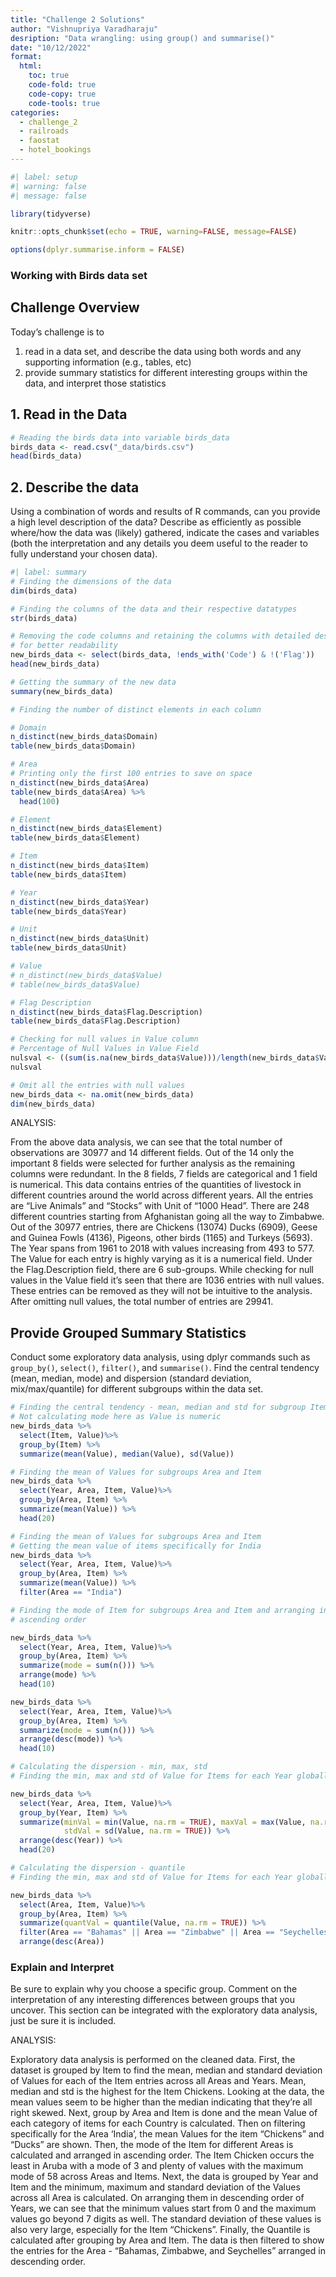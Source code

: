 ```yaml
---
title: "Challenge 2 Solutions"
author: "Vishnupriya Varadharaju"
desription: "Data wrangling: using group() and summarise()"
date: "10/12/2022"
format:
  html:
    toc: true
    code-fold: true
    code-copy: true
    code-tools: true
categories:
  - challenge_2
  - railroads
  - faostat
  - hotel_bookings
---
```


```r
#| label: setup
#| warning: false
#| message: false

library(tidyverse)

knitr::opts_chunk$set(echo = TRUE, warning=FALSE, message=FALSE)

options(dplyr.summarise.inform = FALSE)
```

### Working with Birds data set

## Challenge Overview

Today's challenge is to

1)  read in a data set, and describe the data using both words and any supporting information (e.g., tables, etc)
2)  provide summary statistics for different interesting groups within the data, and interpret those statistics

## 1. Read in the Data

```r
# Reading the birds data into variable birds_data
birds_data <- read.csv("_data/birds.csv")
head(birds_data)
```

## 2. Describe the data

Using a combination of words and results of R commands, can you provide a high level description of the data? Describe as efficiently as possible where/how the data was (likely) gathered, indicate the cases and variables (both the interpretation and any details you deem useful to the reader to fully understand your chosen data).

```r
#| label: summary
# Finding the dimensions of the data
dim(birds_data)

# Finding the columns of the data and their respective datatypes
str(birds_data)

```

```r
# Removing the code columns and retaining the columns with detailed description
# for better readability
new_birds_data <- select(birds_data, !ends_with('Code') & !('Flag'))
head(new_birds_data)

# Getting the summary of the new data
summary(new_birds_data)
```

```r
# Finding the number of distinct elements in each column 

# Domain
n_distinct(new_birds_data$Domain)
table(new_birds_data$Domain)

```

```r
# Area
# Printing only the first 100 entries to save on space
n_distinct(new_birds_data$Area)
table(new_birds_data$Area) %>%
  head(100)

```


```r
# Element
n_distinct(new_birds_data$Element)
table(new_birds_data$Element)
```


```r
# Item
n_distinct(new_birds_data$Item)
table(new_birds_data$Item)
```



```r
# Year
n_distinct(new_birds_data$Year)
table(new_birds_data$Year)
```


```r
# Unit
n_distinct(new_birds_data$Unit)
table(new_birds_data$Unit)
```


```r
# Value
# n_distinct(new_birds_data$Value)
# table(new_birds_data$Value)
```


```r
# Flag Description
n_distinct(new_birds_data$Flag.Description)
table(new_birds_data$Flag.Description)
```


```r
# Checking for null values in Value column
# Percentage of Null Values in Value Field
nulsval <- ((sum(is.na(new_birds_data$Value)))/length(new_birds_data$Value)) * 100
nulsval

# Omit all the entries with null values
new_birds_data <- na.omit(new_birds_data)
dim(new_birds_data)
```


ANALYSIS:

From the above data analysis, we can see that the total number of observations are 30977 and 14 different fields. Out of the 14 only the important 8 fields were selected for further analysis as the remaining columns were redundant. In the 8 fields, 7 fields are categorical and 1 field is numerical. This data contains entries of the quantities of livestock in different countries around the world across different years. All the entries are "Live Animals" and "Stocks" with Unit of "1000 Head". There are 248 different countries starting from Afghanistan going all the way to Zimbabwe. Out of the 30977 entries, there are Chickens (13074) Ducks (6909), Geese and Guinea Fowls (4136), Pigeons, other birds (1165) and Turkeys (5693). The Year spans from 1961 to 2018 with values increasing from 493 to 577. The Value for each entry is highly varying as it is a numerical field. Under the Flag.Description field, there are 6 sub-groups. While checking for null values in the Value field it's seen that there are 1036 entries with null values. These entries can be removed as they will not be intuitive to the analysis. After omitting null values, the total number of entries are 29941.



## Provide Grouped Summary Statistics

Conduct some exploratory data analysis, using dplyr commands such as `group_by()`, `select()`, `filter()`, and `summarise()`. Find the central tendency (mean, median, mode) and dispersion (standard deviation, mix/max/quantile) for different subgroups within the data set.

```r
# Finding the central tendency - mean, median and std for subgroup Item
# Not calculating mode here as Value is numeric
new_birds_data %>%
  select(Item, Value)%>%
  group_by(Item) %>%
  summarize(mean(Value), median(Value), sd(Value))
```


```r
# Finding the mean of Values for subgroups Area and Item
new_birds_data %>%
  select(Year, Area, Item, Value)%>%
  group_by(Area, Item) %>%
  summarize(mean(Value)) %>%
  head(20)
```


```r
# Finding the mean of Values for subgroups Area and Item
# Getting the mean value of items specifically for India
new_birds_data %>%
  select(Year, Area, Item, Value)%>%
  group_by(Area, Item) %>%
  summarize(mean(Value)) %>%
  filter(Area == "India")

```


```r
# Finding the mode of Item for subgroups Area and Item and arranging in 
# ascending order

new_birds_data %>%
  select(Year, Area, Item, Value)%>%
  group_by(Area, Item) %>%
  summarize(mode = sum(n())) %>%
  arrange(mode) %>%
  head(10)

new_birds_data %>%
  select(Year, Area, Item, Value)%>%
  group_by(Area, Item) %>%
  summarize(mode = sum(n())) %>%
  arrange(desc(mode)) %>%
  head(10)

```

```r
# Calculating the dispersion - min, max, std
# Finding the min, max and std of Value for Items for each Year globally

new_birds_data %>%
  select(Year, Area, Item, Value)%>%
  group_by(Year, Item) %>%
  summarize(minVal = min(Value, na.rm = TRUE), maxVal = max(Value, na.rm = TRUE),
            stdVal = sd(Value, na.rm = TRUE)) %>%
  arrange(desc(Year)) %>%
  head(20)

```


```r
# Calculating the dispersion - quantile
# Finding the min, max and std of Value for Items for each Year globally

new_birds_data %>%
  select(Area, Item, Value)%>%
  group_by(Area, Item) %>%
  summarize(quantVal = quantile(Value, na.rm = TRUE)) %>%
  filter(Area == "Bahamas" || Area == "Zimbabwe" || Area == "Seychelles") %>%
  arrange(desc(Area))

```


### Explain and Interpret

Be sure to explain why you choose a specific group. Comment on the interpretation of any interesting differences between groups that you uncover. This section can be integrated with the exploratory data analysis, just be sure it is included.

ANALYSIS:

Exploratory data analysis is performed on the cleaned data. First, the dataset is grouped by Item to find the mean, median and standard deviation of Values for each of the Item entries across all Areas and Years. Mean, median and std is the highest for the Item Chickens. Looking at the data, the mean values seem to be higher than the median indicating that they’re all right skewed. 
Next, group by Area and Item is done and the mean Value of each category of items for each Country is calculated. Then on filtering specifically for the Area ‘India’, the mean Values for the item “Chickens” and “Ducks” are shown.
Then, the mode of the Item for different Areas is calculated and arranged in ascending order. The Item Chicken occurs the least in Aruba with a mode of 3 and plenty of values with the maximum mode of 58 across Areas and Items.
Next, the data is grouped by Year and Item and the minimum, maximum and standard deviation of the Values across all Area is calculated. On arranging them in descending order of Years, we can see that the minimum values start from 0 and the maximum values go beyond 7 digits as well. The standard deviation of these values is also very large, especially for the Item “Chickens”.
Finally, the Quantile is calculated after grouping by Area and Item. The data is then filtered to show the entries for the Area - “Bahamas, Zimbabwe, and Seychelles” arranged in descending order. 


